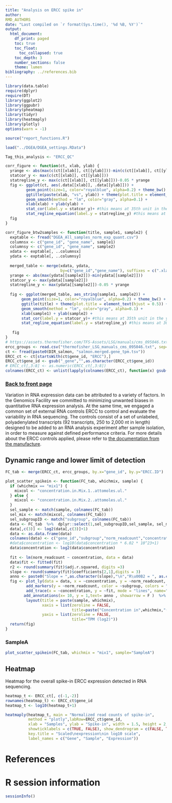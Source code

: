 ```yaml
---
title: "Analysis on ERCC spike in"
author:
RMD_AUTHORS
date: "Last compiled on `r format(Sys.time(), '%d %B, %Y')`"
output:
  html_document:
    df_print: paged
    toc: true
    toc_float:
      toc_collapsed: true
    toc_depth: 3
    number_sections: false
    theme: lumen
bibliography: ../references.bib
---
```


```r
library(data.table)
require(dplyr)
require(DT)
library(ggplot2)
library(ggpubr)
library(pheatmap)
library(tidyr)
library(heatmaply)
library(plotly)
options(warn = -1)

source("report_functions.R")

load("../DGEA/DGEA_settings.RData")

Tag_this_analysis <- "ERCC_QC"

corr_figure <- function(ct, xlab, ylab) {
  yrange <- abs(max(c(ct[[xlab]], ct[[ylab]]))-min(c(ct[[xlab]], ct[[ylab]])))
  statcor_y <- max(c(ct[[xlab]], ct[[ylab]]))
  statregline_y <- max(c(ct[[xlab]], ct[[ylab]]))-0.05 * yrange
  fig <- ggplot(ct, aes(.data[[xlab]], .data[[ylab]])) +
         geom_point(size=1, color="royalblue", alpha=0.2) + theme_bw() +
         ggtitle(paste(xlab, "vs", ylab)) + theme(plot.title = element_text(hjust = 0.5)) +
         geom_smooth(method = "lm", color="gray", alpha=0.1) +
         xlab(xlab) + ylab(ylab) +
         stat_cor(label.y = statcor_y)+ #this means at 35th unit in the y axis, the r squared and p value will be shown
         stat_regline_equation(label.y = statregline_y) #this means at 30th unit regresion line equation will be shown
  fig
}

corr_figure_btw2samples <- function(title, sample1, sample2) {
  exptable <- fread("DGEA_All_samples_norm_exp_quant.csv")
  columnsx <- c("gene_id", "gene_name", sample1)
  columnsy <- c("gene_id", "gene_name", sample2)
  xdata <- exptable[, ..columnsx]
  ydata <- exptable[, ..columnsy]
  
  merged_table <- merge(xdata, ydata,
                        by=c("gene_id","gene_name"), suffixes = c(".xlab", ".ylab"))
  yrange <- abs(max(ydata[[sample2]])-min(ydata[[sample2]]))
  statcor_y <- max(ydata[[sample2]])
  statregline_y <- max(ydata[[sample2]])-0.05 * yrange
  
  fig <- ggplot(merged_table, aes_string(sample1, sample2)) +
       geom_point(size=1, color="royalblue", alpha=0.2) + theme_bw() +
       ggtitle(title) + theme(plot.title = element_text(hjust = 0.5)) +
       geom_smooth(method = "lm", color="gray", alpha=0.1) +
       xlab(sample1) + ylab(sample2) +
       stat_cor(label.y = statcor_y)+ #this means at 35th unit in the y axis, the r squared and p value will be shown
       stat_regline_equation(label.y = statregline_y) #this means at 30th unit regresion line equation will be shown
  
   fig
}
# https://assets.thermofisher.com/TFS-Assets/LSG/manuals/cms_095046.txt
ercc_groups <- read.csv("thermofisher_LSG_manuals_cms_095046.txt", sep="\t")
ct <- fread(paste0(DIR_salmon, "salmon.merged.gene_tpm.tsv"))
ERCC_ct <- ct[startsWith(ct$gene_id, "ERCC"),]
ERCC_ct$gene_id <- gsub("_gene","",as.character(ERCC_ct$gene_id))
# ERCC_ct[,3:8] <- as.numeric(ERCC_ct[,3:8])
colnames(ERCC_ct) <- unlist(lapply(colnames(ERCC_ct), function(x) gsub("^X0","",x)))
```

### [Back to front page](Analysis_Report_RNAseq.html)

Variation in RNA expression data can be attributed to a variety of factors. In the Genomics Facility we committed to minimizing unwanted biases in quantitative RNA expression analysis. At the same time, we engaged a common set of external RNA controls  ERCC to control and evaluate the variability in RNA sequencing. The controls consist of a set of unlabeled, polyadenylated transcripts (92 transcripts, 250 to 2,000 nt in length) designed to be added to an RNA analysis experiment after sample isolation, in order to measure against defined performance criteria. For more details about the ERCC controls applied, please refer to [the documentation from the manufacture](https://www.thermofisher.com/order/catalog/product/4456739).

## Dynamic range and lower limit of detection {.tabset}

```r
FC_tab <- merge(ERCC_ct, ercc_groups, by.x="gene_id", by.y="ERCC.ID")

plot_scatter_spikein <- function(FC_tab, whichmix, sample) {
  if (whichmix == "mix1") {
    mixcol <- "concentration.in.Mix.1..attomoles.ul."
  } else {
    mixcol <- "concentration.in.Mix.2..attomoles.ul."
  }
  sel_sample <- match(sample, colnames(FC_tab))
  sel_mix <- match(mixcol, colnames(FC_tab))
  sel_subgroupID <- match("subgroup", colnames(FC_tab))
  data <- FC_tab  %>%  dplyr::select(1,sel_subgroupID,sel_sample, sel_mix)
  data[,c(3)] <- log2(data[,c(3)]+1)
  data <- as.data.frame(data)
  colnames(data) <- c("gene_id","subgroup","norm_readcount","concentration")
  #data$concentration <- log10(data$concentration * 6.02 * 10^23+1)
  data$concentration <- log2(data$concentration)
  
  fit <- lm(norm_readcount ~ concentration, data = data)
  data$fit <- fitted(fit)
  r2 <- round(summary(fit)$adj.r.squared, digits =3)
  slope <- round(summary(fit)$coefficients[2,1],digits = 3)
  anno <- paste0("Slope = ",as.character(slope),"\n","R\u00B2 = ", as.character(r2))
  fig <- plot_ly(data = data, x = ~concentration, y = ~norm_readcount,  mode = "markers") %>%
         add_markers(y = ~norm_readcount, color = ~subgroup, colors = "Set1", text=~gene_id) %>% 
         add_trace(x = ~concentration, y = ~fit, mode = "lines", name="Regression", color="organge") %>%
        add_annotations(x= 10, y = 1,text= anno , showarrow = F )  %>%
         layout(title = paste(sample, whichmix),
                xaxis = list(zeroline = FALSE,
                             title=paste("Concentration in",whichmix,"(log2pM)")),
                yaxis = list(zeroline = FALSE,
                             title="TPM (log2)"))
  return(fig)
}

```

### SampleA

```r
plot_scatter_spikein(FC_tab, whichmix = "mix1", sample="SampleA")
```

<!-- ## Ratios between Mix 1 and Mix 2 {.tabset} -->

<!-- ```{r, echo=FALSE, results="asis", warning=FALSE, message=FALSE, dpi=600, fig.width=1.5, fig.height=1} -->
<!-- # FC_tab[,3:11] <- FC_tab[,3:11]+1
# FC_tab$FC_3 <- FC_tab$Skull_3/FC_tab$Ulna_3
# FC_tab$FC_4 <- FC_tab$Skull_4/FC_tab$Ulna_4
# FC_tab$FC_5 <- FC_tab$Skull_5/FC_tab$Ulna_5
# FC_tab$FC_6 <- FC_tab$Skull_6/FC_tab$Ulna_6

# data_long <- FC_tab[,c(1,17, 18, 19, 20)] %>% pivot_longer(cols=c('FC_3', 'FC_4', 'FC_5', 'FC_6'),
#                     names_to='Group',
#                     values_to='FC')
# data_long$subgroup <- ercc_groups$subgroup[match(data_long$gene_id, ercc_groups$ERCC.ID)]
# data_long$expectedFC <- ercc_groups$expected.fold.change.ratio[match(data_long$gene_id, ercc_groups$ERCC.ID)]
# 
# write.table(FC_tab[,c("gene_id","subgroup",
#                       "concentration.in.Mix.1..attomoles.ul.","concentration.in.Mix.2..attomoles.ul.",
#                       "expected.fold.change.ratio","log2.Mix.1.Mix.2.",'FC_3', 'FC_4', 'FC_5', 'FC_6')],file = "ERCC_FC_table.csv") -->

<!-- plotratio <- function(data) { -->
<!--   fig <- plot_ly(data = data, x = ~expectedFC, y = ~FC, color = ~subgroup, colors = "Set1", symbol=~Group, text=~gene_id) -->

<!--   fig %>% -->
<!--     layout(shapes = list(list( -->
<!--       type = "line",  -->
<!--       x0 = 0,  -->
<!--       x1 = 4,  -->
<!--       xref = "x", -->
<!--       y0 = 0,  -->
<!--       y1 = 4,  -->
<!--       yref = "y", -->
<!--       line = list(color = "royalblue") -->
<!--     )), -->
<!--     yaxis = list(range = c(0,16))) -->

<!-- } -->
<!-- ``` -->


<!-- ```{r, echo=FALSE, results="asis", warning=FALSE, message=FALSE, dpi=600, fig.width=1.5, fig.height=1} -->
<!-- plotratio(data_long) -->
<!-- ``` -->


<!-- ### NEB11 -->

<!-- ```{r, echo=FALSE, results="asis", warning=FALSE, message=FALSE, dpi=600, fig.width=1.5, fig.height=1} -->
<!-- sel_data <- data_long[data_long$Group=="FC_NEB11",] -->
<!-- plotratio(sel_data) -->
<!-- ``` -->


## Heatmap

Heatmap for the overall spike-in ERCC expression detected in RNA sequencing.

```r
heatmap_t <- ERCC_ct[, c(-1,-2)]
rownames(heatmap_t) <- ERCC_ct$gene_id
heatmap_t <- log10(heatmap_t+1)

heatmaply(heatmap_t, main = "Normalized read counts of spike-in",
          method = "plotly",labRow=ERCC_ct$gene_id,
          xlab = "Samples", ylab = "Spike-in", width = 1.5, height = 2,
          showticklabels = c(TRUE, FALSE), show_dendrogram = c(FALSE, TRUE),
          key.title = "Scaled\nexpression\nin log10 scale",
          label_names = c("Gene", "Sample", "Expression"))

```

<!-- According to the above heatmap, mix 1 (added to H889) and mix 2 (added to H891) are clustered properly. -->

<!-- # Correlation of H889 (Mix1) {.tabset} -->

<!-- ## NEB11 vs NEB12 -->

<!-- ```{r, echo=FALSE, results="asis", warning=FALSE, message=FALSE, dpi=600, fig.width=4, fig.height=4} -->
<!-- corr_figure(ct=heatmap_t, xlab="NEB11_H889", ylab="NEB12_H889") -->
<!-- ``` -->


<!-- # Correlation of H891 (Mix 2){.tabset} -->

<!-- ## NEB11 vs NEB12 -->

<!-- ```{r, echo=FALSE, results="asis", warning=FALSE, message=FALSE, dpi=600, fig.width=4, fig.height=4} -->
<!-- corr_figure(ct=heatmap_t, xlab="NEB11_H891", ylab="NEB12_H891") -->
<!-- ``` -->


# References

::: {#refs}
:::

# R session information

```r
sessionInfo()
```